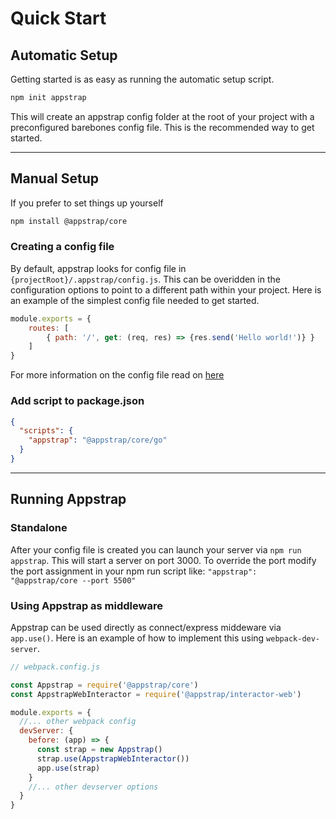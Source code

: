 # Quick Start

## Automatic Setup
Getting started is as easy as running the automatic setup script.
```bash
npm init appstrap
````
This will create an appstrap config folder at the root of your project with a preconfigured barebones config file.
This is the recommended way to get started.

---

## Manual Setup
If you prefer to set things up yourself
```bash
npm install @appstrap/core
```

### Creating a config file

By default, appstrap looks for config file in `{projectRoot}/.appstrap/config.js`. This can be overidden in the
configuration options to point to a different path within your project.
Here is an example of the simplest config file needed to get started.
```jsx
module.exports = {
	routes: [
		{ path: '/', get: (req, res) => {res.send('Hello world!')} }
	]
}
```

For more information on the config file read on [here](/docs/configuration)

### Add script to package.json
```json
{
  "scripts": {
    "appstrap": "@appstrap/core/go"
  }
}
```
---
## Running Appstrap
### Standalone
After your config file is created you can launch your server via `npm run appstrap`.  This will start a server on
port 3000.  To override the port modify the port assignment in your npm run script like: `"appstrap": "@appstrap/core
--port 5500"`

### Using Appstrap as middleware
Appstrap can be used directly as connect/express middeware via `app.use()`. Here is an example of how to implement this using
`webpack-dev-server`.

```javascript
// webpack.config.js

const Appstrap = require('@appstrap/core')
const AppstrapWebInteractor = require('@appstrap/interactor-web')

module.exports = {
  //... other webpack config
  devServer: {
    before: (app) => {
      const strap = new Appstrap()
      strap.use(AppstrapWebInteractor())
      app.use(strap)
    }
    //... other devserver options
  }
}
```